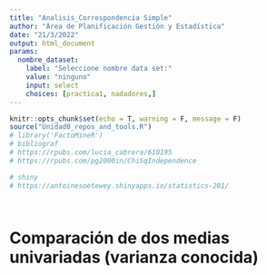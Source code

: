 ```yaml
---
title: "Analisis_Correspondencia Simple"
author: "Área de Planificación Gestión y Estadística"
date: "21/3/2022"
output: html_document
params:
  nombre_dataset:
    label: "Seleccione nombre data set:"
    value: "ninguno"
    input: select
    choices: [practica1, nadadores,]
---
```

```r
knitr::opts_chunk$set(echo = T, warning = F, message = F)
source("Unidad0_repos_and_tools.R")
# library('FactoMineR')
# bibliograf
# https://rpubs.com/lucia_cabrera/610195
# https://rpubs.com/pg2000in/ChiSqIndependence

# shiny
# https://antoinesoetewey.shinyapps.io/statistics-201/




```

# Comparación de dos medias univariadas (varianza conocida)



# 
